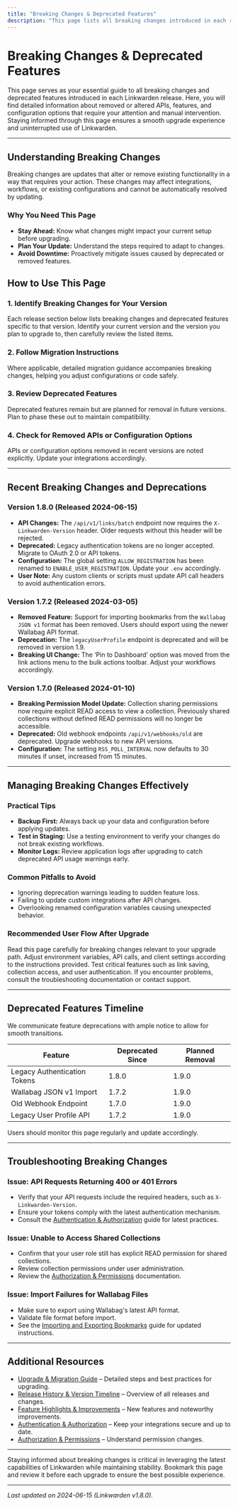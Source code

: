 ```yaml
---
title: "Breaking Changes & Deprecated Features"
description: "This page lists all breaking changes introduced in each release, along with details about removed or deprecated APIs, features, or configuration options. Users are alerted here about any manual intervention required to keep Linkwarden running smoothly after an update."
---
```


# Breaking Changes & Deprecated Features

This page serves as your essential guide to all breaking changes and deprecated features introduced in each Linkwarden release. Here, you will find detailed information about removed or altered APIs, features, and configuration options that require your attention and manual intervention. Staying informed through this page ensures a smooth upgrade experience and uninterrupted use of Linkwarden.

---

## Understanding Breaking Changes

Breaking changes are updates that alter or remove existing functionality in a way that requires your action. These changes may affect integrations, workflows, or existing configurations and cannot be automatically resolved by updating.

### Why You Need This Page

- **Stay Ahead:** Know what changes might impact your current setup before upgrading.
- **Plan Your Update:** Understand the steps required to adapt to changes.
- **Avoid Downtime:** Proactively mitigate issues caused by deprecated or removed features.

## How to Use This Page

### 1. Identify Breaking Changes for Your Version

Each release section below lists breaking changes and deprecated features specific to that version. Identify your current version and the version you plan to upgrade to, then carefully review the listed items.

### 2. Follow Migration Instructions

Where applicable, detailed migration guidance accompanies breaking changes, helping you adjust configurations or code safely.

### 3. Review Deprecated Features

Deprecated features remain but are planned for removal in future versions. Plan to phase these out to maintain compatibility.

### 4. Check for Removed APIs or Configuration Options

APIs or configuration options removed in recent versions are noted explicitly. Update your integrations accordingly.

---

## Recent Breaking Changes and Deprecations

### Version 1.8.0 (Released 2024-06-15)

- **API Changes:** The `/api/v1/links/batch` endpoint now requires the `X-Linkwarden-Version` header. Older requests without this header will be rejected.
- **Deprecated:** Legacy authentication tokens are no longer accepted. Migrate to OAuth 2.0 or API tokens.
- **Configuration:** The global setting `ALLOW_REGISTRATION` has been renamed to `ENABLE_USER_REGISTRATION`. Update your `.env` accordingly.
- **User Note:** Any custom clients or scripts must update API call headers to avoid authentication errors.

### Version 1.7.2 (Released 2024-03-05)

- **Removed Feature:** Support for importing bookmarks from the `Wallabag JSON v1` format has been removed. Users should export using the newer Wallabag API format.
- **Deprecation:** The `legacyUserProfile` endpoint is deprecated and will be removed in version 1.9.
- **Breaking UI Change:** The ‘Pin to Dashboard’ option was moved from the link actions menu to the bulk actions toolbar. Adjust your workflows accordingly.

### Version 1.7.0 (Released 2024-01-10)

- **Breaking Permission Model Update:** Collection sharing permissions now require explicit READ access to view a collection. Previously shared collections without defined READ permissions will no longer be accessible.
- **Deprecated:** Old webhook endpoints `/api/v1/webhooks/old` are deprecated. Upgrade webhooks to new API versions.
- **Configuration:** The setting `RSS_POLL_INTERVAL` now defaults to 30 minutes if unset, increased from 15 minutes.

---

## Managing Breaking Changes Effectively

### Practical Tips

- **Backup First:** Always back up your data and configuration before applying updates.
- **Test in Staging:** Use a testing environment to verify your changes do not break existing workflows.
- **Monitor Logs:** Review application logs after upgrading to catch deprecated API usage warnings early.

### Common Pitfalls to Avoid

- Ignoring deprecation warnings leading to sudden feature loss.
- Failing to update custom integrations after API changes.
- Overlooking renamed configuration variables causing unexpected behavior.

### Recommended User Flow After Upgrade

<Steps>
<Step title="Review Breaking Changes">
Read this page carefully for breaking changes relevant to your upgrade path.
</Step>
<Step title="Update Configurations and Integrations">
Adjust environment variables, API calls, and client settings according to the instructions provided.
</Step>
<Step title="Validate Application Behavior">
Test critical features such as link saving, collection access, and user authentication.
</Step>
<Step title="Report Issues or Request Help">
If you encounter problems, consult the troubleshooting documentation or contact support.
</Step>
</Steps>

---

## Deprecated Features Timeline

We communicate feature deprecations with ample notice to allow for smooth transitions.

| Feature | Deprecated Since | Planned Removal |
|---------|------------------|-----------------|
| Legacy Authentication Tokens | 1.8.0 | 1.9.0 |
| Wallabag JSON v1 Import | 1.7.2 | 1.9.0 |
| Old Webhook Endpoint | 1.7.0 | 1.9.0 |
| Legacy User Profile API | 1.7.2 | 1.9.0 |

Users should monitor this page regularly and update accordingly.

---

## Troubleshooting Breaking Changes

### Issue: API Requests Returning 400 or 401 Errors

- Verify that your API requests include the required headers, such as `X-Linkwarden-Version`.
- Ensure your tokens comply with the latest authentication mechanism.
- Consult the [Authentication & Authorization](https://linkwarden.app/docs/api-reference/core-workflows/authentication-and-authorization) guide for latest practices.

### Issue: Unable to Access Shared Collections

- Confirm that your user role still has explicit READ permission for shared collections.
- Review collection permissions under user administration.
- Review the [Authorization & Permissions](https://linkwarden.app/docs/security/auth-models-identity/authorization-models) documentation.

### Issue: Import Failures for Wallabag Files

- Make sure to export using Wallabag's latest API format.
- Validate file format before import.
- See the [Importing and Exporting Bookmarks](https://linkwarden.app/docs/guides/automation-and-integrations/bulk-import-export) guide for updated instructions.

---

## Additional Resources

- [Upgrade & Migration Guide](https://linkwarden.app/docs/changelog/breaking-changes-upgrading/upgrade-migration-guide) – Detailed steps and best practices for upgrading.
- [Release History & Version Timeline](https://linkwarden.app/docs/changelog/release-history/version-timeline) – Overview of all releases and changes.
- [Feature Highlights & Improvements](https://linkwarden.app/docs/changelog/release-history/feature-highlights) – New features and noteworthy improvements.
- [Authentication & Authorization](https://linkwarden.app/docs/api-reference/core-workflows/authentication-and-authorization) – Keep your integrations secure and up to date.
- [Authorization & Permissions](https://linkwarden.app/docs/security/auth-models-identity/authorization-models) – Understand permission changes.

---

Staying informed about breaking changes is critical in leveraging the latest capabilities of Linkwarden while maintaining stability. Bookmark this page and review it before each upgrade to ensure the best possible experience.

---

_Last updated on 2024-06-15 (Linkwarden v1.8.0)._